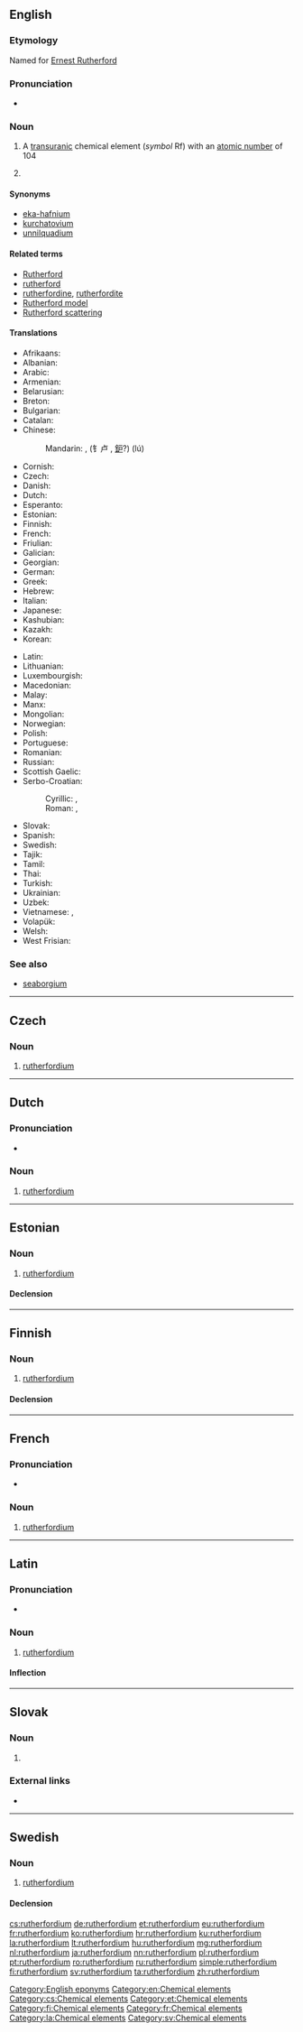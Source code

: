 {{also|Rutherfordium}}
==English==

{{elements|Rf|lawrencium|Lr|dubnium|Db}}

===Etymology===
Named for [[w:Ernest Rutherford|Ernest Rutherford]]

===Pronunciation===
* {{audio|En-rutherfordium (2).oga|Audio}}

===Noun===
{{en-noun|-}}
{{wikipedia}}

# A [[transuranic]] chemical element (''symbol'' Rf) with an [[atomic number]] of 104
# {{context|obsolete|lang=en}} {{non-gloss definition|A rejected name for [[seaborgium]]}}

====Synonyms====
* [[eka-hafnium]] {{qualifier|used before the element was discovered}}
* [[kurchatovium]] {{qualifier|name proposed by Russian scientists, but rejected}}
* [[unnilquadium]] {{qualifier|used before the element was officially named}}

====Related terms====
* [[w:Ernest Rutherford|Rutherford]]
* [[rutherford]]<!--unit of radioactive decay-->
* [[rutherfordine]], [[rutherfordite]]
* [[Rutherford model]]
* [[Rutherford scattering]]

====Translations====
{{trans-top|chemical element}}
* Afrikaans: {{t|af|rutherfordium}}
* Albanian: {{t|sq|raderfordium}}
* Arabic: {{t|ar|رُوذَرْفُورْدِيُوم|tr=roḏarfordiyum|m}}
* Armenian: {{t|hy|ռեզերֆորդիում}}
* Belarusian: {{t|be|курча́товiй|m}}
* Breton: {{t|br|rutherfordiom}}
* Bulgarian: {{t|bg|ръдърфордий|m}}
* Catalan: {{t|ca|rutherfordi|m}}
* Chinese:
*: Mandarin: {{t+check|cmn|鑪}}, (钅卢 , [[鈩]]?) (lú)
* Cornish: {{t|kw|rutherfordyum}}
* Czech: {{t+|cs|rutherfordium|n}}
* Danish: {{t|da|rutherfordium|n}}
* Dutch: {{t+|nl|rutherfordium|n}}
* Esperanto: {{t|eo|ruterfordio}}
* Estonian: {{t+|et|rutherfordium}}
* Finnish: {{t+|fi|rutherfordium}}
* French: {{t+|fr|rutherfordium|m}}
* Friulian: {{t|fur|rutherfordi}}
* Galician: {{t+|gl|rutherfordio|m}}
* Georgian: {{t|ka|კურჩატოვიუმი}}
* German: {{t+|de|Rutherfordium|n}}
* Greek: {{t|el|ραδερφόρντιο|n}}
* Hebrew: {{t|he|רותרפורדיום|tr=ruterfórdiyum}}
* Italian: {{t+|it|rutherfordio|m}}
* Japanese: {{t|ja|ラザホルジウム|tr=razahorujiumu}}
* Kashubian: {{t|csb|rutherford}}
* Kazakh: {{t|kk|курчатовий|sc=Cyrl}}
* Korean: {{t|ko|러더포듐|tr=reodeopodyum}}
{{trans-mid}}
* Latin: {{t+|la|rutherfordium}}
* Lithuanian: {{t|lt|ruterfordis}}
* Luxembourgish: {{t|lb|Rutherfordium}}
* Macedonian: {{t|mk|радерфордиум|m}}
* Malay: {{t|ms|ruterfordium}}
* Manx: {{t|gv|rutherfordium}}
* Mongolian: {{t|mn|курчатоби}}
* Norwegian: {{t|no|rutherfordium}}
* Polish: {{t+|pl|rutherford|m}}
* Portuguese: {{t+|pt|ruterfórdio|m}}
* Romanian: {{t+|ro|rutherfordiu|n}}
* Russian: {{t+|ru|резерфо́рдий|m}}
* Scottish Gaelic: {{t|gd|rutarfoirdiam}}
* Serbo-Croatian:
*: Cyrillic: {{t|sh|ратерфордиjум|m|sc=Cyrl}}, {{t|sh|рутхерфордиј|sc=Cyrl}}
*: Roman: {{t|sh|raterfordijum|m}}, {{t+|sh|rutherfordij}}
* Slovak: {{t|sk|rutherfordium|n}}
* Spanish: {{t+|es|rutherfordio|m}}
* Swedish: {{t+|sv|rutherfordium|n}}
* Tajik: {{t|tg|резерфордий}}
* Tamil: {{t|ta|ருதெர்போர்டியம்}}
* Thai: {{t|th|รูเทอร์ฟอร์เดียม|tr=rūthoefodiam}}
* Turkish: {{t+|tr|rutherfordyum}}
* Ukrainian: {{t|uk|резерфо́рдiй|m}}
* Uzbek: {{t|uz|rezerfodiy|sc=Cyrl}}
* Vietnamese: {{t+|vi|rutherfordi}}, {{t|vi|kusatovi}}
* Volapük: {{t+|vo|ruterfordin}}
* Welsh: {{t|cy|rutherffordiwm}}
* West Frisian: {{t|fy|rutherfordium}}
{{trans-bottom}}

===See also===
* [[seaborgium]]<!--for which the name "rutherfordium" was proposed before the element was officially named-->

[[Category:English eponyms]]
[[Category:en:Chemical elements]]

----

==Czech==

===Noun===
{{cs-noun|g=n}}

# [[#English|rutherfordium]]

[[Category:cs:Chemical elements]]

----

==Dutch==
{{wikipedia|lang=nl}}
{{elements|Rf|lawrencium|Lr|dubnium|Db|lang=nl}}

===Pronunciation===
* {{audio|Nl-rutherfordium.ogg|Audio|lang=nl}}

===Noun===
{{nl-noun|n|-|-}}

# [[#English|rutherfordium]]

----

==Estonian==

===Noun===
{{et-noun|rutherfordiumi|rutherfordiumi|par2=rutherfordiumit}}

# [[#English|rutherfordium]]

====Declension====
{{et-decl-seminar|rutherfordium}}
{{et-decl-õpik|n=sg|rutherfordium|i}}

[[Category:et:Chemical elements]]

----

==Finnish==
{{wikipedia|lang=fi}}

===Noun===
{{fi-noun}}

# [[#English|rutherfordium]]

====Declension====
{{fi-decl-risti|n=sg|rutherfordium|||a|i=0}}

[[Category:fi:Chemical elements]]

----

==French==

===Pronunciation===
* {{IPA|/ʁy.tɛʁ.fɔʁ.djɔm/|lang=fr}}

===Noun===
{{fr-noun|m}}

# [[rutherfordium#English|rutherfordium]]


[[Category:fr:Chemical elements]]

----

==Latin==
{{wikipedia|lang=la}}

===Pronunciation===
* {{la-pronunc|rutherfordium}}

===Noun===
{{la-noun|rutherfordium|rutherfordii|rutherfordiī|n|second}}

# [[#English|rutherfordium]]

====Inflection====
{{la-decl-2nd-N|rutherfordi}}

[[Category:la:Chemical elements]]

----

==Slovak==
{{elements|Rf|lawrencium|Lr|dubnium|Db|lang=sk}}

===Noun===
{{sk-noun|g=n|gen=rutherfordia|decl=mesto}}

# {{l|en|rutherfordium}} {{gloss|element}}

===External links===
* {{R:SDK}}

----

==Swedish==
{{wikipedia|lang=sv}}

===Noun===
{{sv-noun|n}}

# [[#English|rutherfordium]]

====Declension====
{{sv-noun-unc-irreg-n|2=rutherfordiumet}}

[[Category:sv:Chemical elements]]

[[cs:rutherfordium]]
[[de:rutherfordium]]
[[et:rutherfordium]]
[[eu:rutherfordium]]
[[fr:rutherfordium]]
[[ko:rutherfordium]]
[[hr:rutherfordium]]
[[ku:rutherfordium]]
[[la:rutherfordium]]
[[lt:rutherfordium]]
[[hu:rutherfordium]]
[[mg:rutherfordium]]
[[nl:rutherfordium]]
[[ja:rutherfordium]]
[[nn:rutherfordium]]
[[pl:rutherfordium]]
[[pt:rutherfordium]]
[[ro:rutherfordium]]
[[ru:rutherfordium]]
[[simple:rutherfordium]]
[[fi:rutherfordium]]
[[sv:rutherfordium]]
[[ta:rutherfordium]]
[[zh:rutherfordium]]